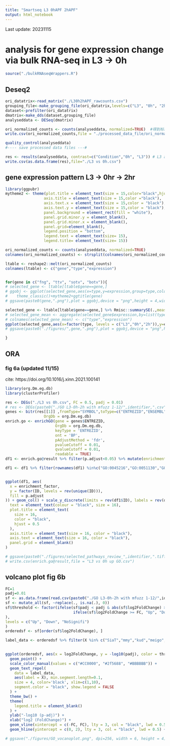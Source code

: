 ```yaml
---
title: "Smartseq L3 0hAPF 2hAPF"
output: html_notebook
---
```


Last update: 20231115

# analysis for gene expression change via bulk RNA-seq in L3 -> 0h

```r
source("./bulkRNAseqWrappers.R")
```


## Deseq2
```r
ori_datatrix<-read_matrix("./L30h2hAPF_rawcounts.csv")
grouping_file<-make_grouping_file(ori_datatrix,levels=c("L3", "0h", "2h"))
dataset<-prefilter(ori_datatrix)
dmatrix<-make_dds(dataset,grouping_file)
analyseddata <- DESeq(dmatrix)

ori_normalized_counts <- counts(analyseddata, normalized=TRUE)  #得到标准化后的counts
write.csv(ori_normalized_counts,file = "./processed_data_file/ori_normalized_counts.csv",row.names = TRUE)

quality_control(analyseddata) 
#---- save processed data files ---#

res <- results(analyseddata, contrast=c("Condition","0h", "L3")) # L3 as the baseline: fold change is 0hr/L3
write.csv(as.data.frame(res),file="./L3 vs 0h.csv")

```


## gene expression pattern L3 -> 0hr -> 2hr
```r
library(ggpubr)
mytheme2 <- theme(plot.title = element_text(size = 15,color="black",hjust = 0.5),
                 axis.title = element_text(size = 15,color ="black"), 
                 axis.text.x = element_text(size = 15,color = "black"),
                 axis.text.y = element_text(size = 15,color = "black"),
                 panel.background = element_rect(fill = "white"),
                 panel.grid.minor.y = element_blank(),
                 panel.grid.minor.x = element_blank(),
                 panel.grid=element_blank(),
                 legend.position = "bottom",
                 legend.text = element_text(size= 15),
                 legend.title= element_text(size= 15)) 

ori_normalized_counts <- counts(analyseddata, normalized=TRUE) 
colnames(ori_normalized_counts) <- strsplit(colnames(ori_normalized_counts),"-", fixed=TRUE) %>% sapply(., function(x){x[x %in% c("L3","0h","2h")]})

ltable <- reshape2::melt(ori_normalized_counts)
colnames(ltable) <- c("gene","type","expression")


for(gene in c("fng", "ttv", "sotv", "botv")){
# selected_gene <- ltable[ltable$gene==gene,]
# ggobj <- ggplot(selected_gene,aes(x=type,y=expression,group=type,color=type))+ geom_point()+ stat_summary(fun = mean,geom = "point",color="black",size=2)+
#    theme_classic()+mytheme2+ggtitle(gene)
# ggsave(paste0(gene,".png"),plot = ggobj,device = "png",height = 4,width = 6)

selected_gene <- ltable[ltable$gene==gene,] %>% Rmisc::summarySE(.,measurevar="expression",groupvars = "type")
# selected_gene_mean <- aggregate(selected_gene$expression,by=list(type=selected_gene$type),mean)
# colnames(selected_gene_mean) <- c("type","expression")
ggplot(selected_gene,aes(x=factor(type, levels = c("L3","0h","2h")),y=expression))+ geom_point(color="black")+geom_line(aes(group=1))+geom_errorbar(aes(ymin=expression-se,ymax=expression+se),width=0.2) + theme_classic()+mytheme2+ggtitle(gene)+xlab("stage")
# ggsave(paste0("./figures/",gene,".png"),plot = ggobj,device = "png",height = 4,width = 6)

}

```


## ORA
### fig 6a (updated 11/15)
cite: https://doi.org/10.1016/j.xinn.2021.100141
```r
library(org.Dm.eg.db)
library(clusterProfiler)

res <- DEGs("./L3 vs 0h.csv", FC = 0.5, padj = 0.01)
# res <- DEGs(paste0("./GO L3-0h-2h with mfuzz 1-12/",identifier,".csv"), FC = 0.5, padj = 0.01)
genes <- bitr(res[[1]] ,fromType="SYMBOL",toType=c("ENTREZID","ENSEMBL"),
                 OrgDb = org.Dm.eg.db)
enrich.go <- enrichGO(gene = genes$ENTREZID,
                      OrgDb = org.Dm.eg.db,
                      keyType = 'ENTREZID',
                      ont = 'BP',
                      pAdjustMethod = 'fdr', 
                      pvalueCutoff = 0.01, 
                      qvalueCutoff = 0.01, 
                      readable = TRUE)
df1 <- enrich.go@result %>% filter(p.adjust<0.05) %>% mutate(enrichment_factor=compute_ratio(GeneRatio)/compute_ratio(BgRatio))

df1 <- df1 %>% filter(rownames(df1) %in%c("GO:0045216","GO:0051130","GO:0006486","GO:0043413","GO:0032970","GO:0070085","GO:0022604","GO:0006487", "GO:0006096", "GO:0006006", "GO:0042593")) %>% arrange(desc(enrichment_factor)) %>% distinct(geneID, .keep_all = TRUE) 


ggplot(df1, aes(
  x = enrichment_factor,
  y = factor(ID, levels = rev(unique(ID))),
  fill = p.adjust
)) + geom_col() + scale_y_discrete(limits = rev(df1$ID), labels = rev(df1$Description)) + ylab(NULL) + scale_fill_gradient(low = "#fd9999", high = "#b1d6fb") + ggtitle(paste0(identifier,"r")) + theme_bw() + theme(
  text = element_text(colour = "black", size = 16),
  plot.title = element_text(
    size = 16,
    color = "black",
    hjust = 0.5
  ),
  axis.title = element_text(size = 16, color = "black"),
  axis.text = element_text(size = 16, color = "black"),
  panel.grid = element_blank()
)

# ggsave(paste0("./figures/selected_pathways_review_",identifier,".tiff"), dpi=256, height = 3, width = 10)
# write.csv(enrich.go@result,file = "L3 vs 0h up GO.csv")
```

## volcano plot fig 6b
```r
FC=1
padj=0.01
sf <- as.data.frame(read.csv(paste0("./GO L3-0h-2h with mfuzz 1-12/",identifier,".csv")))
sf <- mutate_all(sf, ~replace(., is.na(.), 0)) 
sf$threshold <- factor(ifelse(sf$padj < padj & abs(sf$log2FoldChange) >= FC,
                              ifelse(sf$log2FoldChange >= FC, "Up", "Down"), "NoSignifi"
),
levels = c("Up", "Down", "NoSignifi")
)
orderedsf <- sf[order(sf$log2FoldChange), ]

label_data <- orderedsf %>% filter(X %in% c("SiaT","mmy","kud","meigo","CG33774","Dad1","Ostgamma","CG11999","CG32276","CG3792"))

  
ggplot(orderedsf, aes(x = log2FoldChange, y = -log10(padj), color = threshold)) +
  geom_point() +
  scale_color_manual(values = c("#CC0000", "#2f5688", "#BBBBBB")) +
  geom_text_repel(
    data = label_data,
    aes(label = X), min.segment.length=0.1,
    size = 4, color='black', xlim=c(1,10),
    segment.color = "black", show.legend = FALSE
  ) +
  theme_bw() +
  theme(
    legend.title = element_blank()
  ) +
  ylab("-log10 (p-adj)") +
  xlab("log2 (FoldChange)") +
  geom_vline(xintercept = c(-FC, FC), lty = 3, col = "black", lwd = 0.5) +
  geom_hline(yintercept = c(0, 2), lty = 3, col = "black", lwd = 0.5) + ylim(0,15) + xlim(-10, 10)

# ggsave("./figures/GO_vocanoplot.png", dpi=256, width = 6, height = 4)
```


